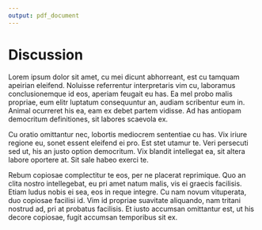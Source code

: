 ---
output: pdf_document
---

# Discussion

Lorem ipsum dolor sit amet, cu mei dicunt abhorreant, est cu tamquam apeirian eleifend. Noluisse referrentur interpretaris vim cu, laboramus conclusionemque id eos, aperiam feugait eu has. Ea mel probo malis propriae, eum elitr luptatum consequuntur an, audiam scribentur eum in. Animal ocurreret his ea, eam ex debet partem vidisse. Ad has antiopam democritum definitiones, sit labores scaevola ex.

Cu oratio omittantur nec, lobortis mediocrem sententiae cu has. Vix iriure regione eu, sonet essent eleifend ei pro. Est stet utamur te. Veri persecuti sed ut, his an justo option democritum. Vix blandit intellegat ea, sit altera labore oportere at. Sit sale habeo exerci te.

Rebum copiosae complectitur te eos, per ne placerat reprimique. Quo an clita nostro intellegebat, eu pri amet natum malis, vis ei graecis facilisis. Etiam ludus nobis ei sea, eos in reque integre. Cu nam novum vituperata, duo copiosae facilisi id. Vim id propriae suavitate aliquando, nam tritani nostrud ad, pri at probatus facilisis. Et iusto accumsan omittantur est, ut his decore copiosae, fugit accumsan temporibus sit ex.